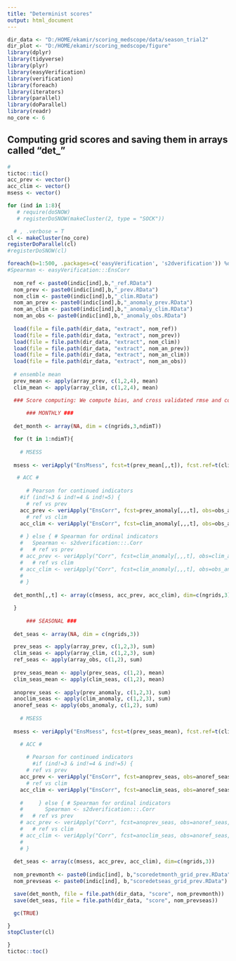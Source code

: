 ---
title: "Determinist scores"
output: html_document
---

```{r setup, include=FALSE}
dir_data <- "D:/HOME/ekamir/scoring_medscope/data/season_trial2" 
dir_plot <- "D:/HOME/ekamir/scoring_medscope/figure"
library(dplyr)
library(tidyverse)
library(plyr)
library(easyVerification)
library(verification)
library(foreach)
library(iterators)
library(parallel)
library(doParallel)
library(readr)
no_core <- 6

```
## Computing grid scores and saving them in arrays called "det_"

```{r setup, include=FALSE}
#
tictoc::tic()
acc_prev <- vector()
acc_clim <- vector()
msess <- vector()

for (ind in 1:8){
   # require(doSNOW)
   # registerDoSNOW(makeCluster(2, type = "SOCK"))

  # , .verbose = T
cl <- makeCluster(no_core)
registerDoParallel(cl)
#registerDoSNOW(cl)

foreach(b=1:500, .packages=c('easyVerification', 's2dverification')) %dopar%  { # loop on bootstrap samples
#Spearman <- easyVerification:::EnsCorr
  
  nom_ref <- paste0(indic[ind],b,"_ref.RData")
  nom_prev <- paste0(indic[ind],b,"_prev.RData")
  nom_clim <- paste0(indic[ind],b,"_clim.RData")
  nom_an_prev <- paste0(indic[ind],b,"_anomaly_prev.RData")
  nom_an_clim <- paste0(indic[ind],b,"_anomaly_clim.RData")
  nom_an_obs <- paste0(indic[ind],b,"_anomaly_obs.RData")
  
  load(file = file.path(dir_data, "extract", nom_ref))
  load(file = file.path(dir_data, "extract", nom_prev))
  load(file = file.path(dir_data, "extract", nom_clim))
  load(file = file.path(dir_data, "extract", nom_an_prev))
  load(file = file.path(dir_data, "extract", nom_an_clim))
  load(file = file.path(dir_data, "extract", nom_an_obs))
  
  # ensemble mean 
  prev_mean <- apply(array_prev, c(1,2,4), mean)
  clim_mean <- apply(array_clim, c(1,2,4), mean)

  ### Score computing: We compute bias, and cross validated rmse and correlation coefficient.
  
      ### MONTHLY ###
  
  det_month <- array(NA, dim = c(ngrids,3,ndimT))

  for (t in 1:ndimT){ 
    
    # MSESS
    
  msess <- veriApply("EnsMsess", fcst=t(prev_mean[,,t]), fcst.ref=t(clim_mean[,,t]), obs=t(array_obs[,,t]), parallel = TRUE)

   # ACC #
    
      # Pearson for continued indicators
    #if (ind!=3 & ind!=4 & ind!=5) { 
      # ref vs prev
    acc_prev <- veriApply("EnsCorr", fcst=prev_anomaly[,,,t], obs=obs_anomaly[,,t], parallel = TRUE)
      # ref vs clim
    acc_clim <- veriApply("EnsCorr", fcst=clim_anomaly[,,,t], obs=obs_anomaly[,,t], parallel = TRUE)
    
    # } else { # Spearman for ordinal indicators
    #   Spearman <- s2dverification:::.Corr
    #   # ref vs prev
    # acc_prev <- veriApply("Corr", fcst=clim_anomaly[,,,t], obs=clim_anomaly[,,,t],  posloop = 2,)$corr
    #   # ref vs clim
    # acc_clim <- veriApply("Corr", fcst=clim_anomaly[,,,t], obs=obs_anomaly[,,t], parallel = TRUE)$corr
    #   
    # }
  
  det_month[,,t] <- array(c(msess, acc_prev, acc_clim), dim=c(ngrids,3))

  }
  
      ### SEASONAL ###
  
  det_seas <- array(NA, dim = c(ngrids,3))

  prev_seas <- apply(array_prev, c(1,2,3), sum)
  clim_seas <- apply(array_clim, c(1,2,3), sum)
  ref_seas <- apply(array_obs, c(1,2), sum)
  
  prev_seas_mean <- apply(prev_seas, c(1,2), mean)
  clim_seas_mean <- apply(clim_seas, c(1,2), mean)
  
  anoprev_seas <- apply(prev_anomaly, c(1,2,3), sum)
  anoclim_seas <- apply(clim_anomaly, c(1,2,3), sum)
  anoref_seas <- apply(obs_anomaly, c(1,2), sum)
  
    # MSESS
    
  msess <- veriApply("EnsMsess", fcst=t(prev_seas_mean), fcst.ref=t(clim_seas_mean), obs=t(ref_seas), parallel = TRUE)

    # ACC #
    
      # Pearson for continued indicators
        #if (ind!=3 & ind!=4 & ind!=5) { 
      # ref vs prev
    acc_prev <- veriApply("EnsCorr", fcst=anoprev_seas, obs=anoref_seas)
      # ref vs clim
    acc_clim <- veriApply("EnsCorr", fcst=anoclim_seas, obs=anoref_seas)
    
    #     } else { # Spearman for ordinal indicators
    #       Spearman <- s2dverification:::.Corr
    #   # ref vs prev
    # acc_prev <- veriApply("Corr", fcst=anoprev_seas, obs=anoref_seas, parallel = TRUE)$corr
    #   # ref vs clim
    # acc_clim <- veriApply("Corr", fcst=anoclim_seas, obs=anoref_seas, parallel = TRUE)$corr
    #    
    # }
    
  det_seas <- array(c(msess, acc_prev, acc_clim), dim=c(ngrids,3))
  
  nom_prevmonth <- paste0(indic[ind], b,"scoredetmonth_grid_prev.RData")
  nom_prevseas <- paste0(indic[ind], b,"scoredetseas_grid_prev.RData")

  save(det_month, file = file.path(dir_data, "score", nom_prevmonth))
  save(det_seas, file = file.path(dir_data, "score", nom_prevseas))

  gc(TRUE)

}
stopCluster(cl)

}
tictoc::toc() 

```


